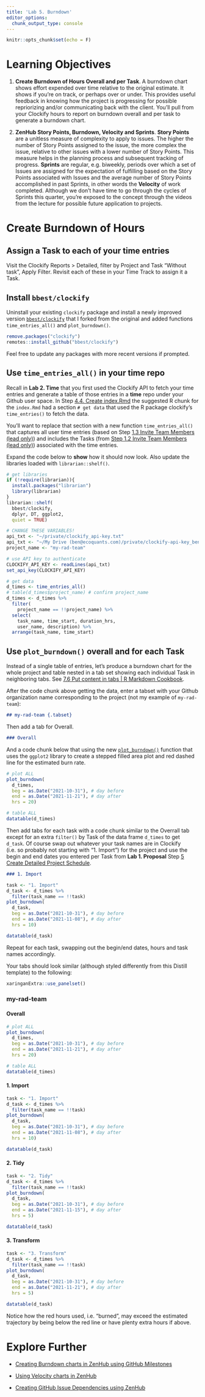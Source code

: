 ```yaml
---
title: 'Lab 5. Burndown'
editor_options: 
  chunk_output_type: console
---
```


```r
knitr::opts_chunk$set(echo = F)
```

# Learning Objectives {.unnumbered}

1.  **Create Burndown of Hours Overall and per Task**. A burndown chart shows effort expended over time relative to the original estimate. It shows if you're on track, or perhaps over or under. This provides useful feedback in knowing how the project is progressing for possible repriorizing and/or communicating back with the client. You'll pull from your Clockify hours to report on burndown overall and per task to generate a burndown chart.\

2.  **ZenHub Story Points, Burndown, Velocity and Sprints**. **Story Points** are a unitless measure of complexity to apply to issues. The higher the number of Story Points assigned to the issue, the more complex the issue, relative to other issues with a lower number of Story Points. This measure helps in the planning process and subsequent tracking of progress. **Sprints** are regular, e.g. biweekly, periods over which a set of Issues are assigned for the expectation of fulfilling based on the Story Points associated with Issues and the average number of Story Points accomplished in past Sprints, in other words the **Velocity** of work completed. Although we don't have time to go through the cycles of Sprints this quarter, you're exposed to the concept through the videos from the lecture for possible future application to projects.

# Create Burndown of Hours

## Assign a Task to each of your time entries

Visit the Clockify Reports \> Detailed, filter by Project and Task "Without task", Apply Filter. Revisit each of these in your Time Track to assign it a Task.

## Install `bbest/clockify`

Uninstall your existing `clockify` package and install a newly improved version [`bbest/clockify`](https://github.com/bbest/clockify) that I forked from the original and added functions `time_entries_all()` and `plot_burndown()`.

```r
remove.packages("clockify")
remotes::install_github("bbest/clockify")
```

Feel free to update any packages with more recent versions if prompted.

## Use `time_entries_all()` in your **time** repo

Recall in **Lab 2. Time** that you first used the Clockify API to fetch your time entries and generate a table of those entries in a **time** repo under your Github user space. In Step [4.4. Create index.Rmd](https://bbest.github.io/eds211-team/lab2_time.html#create-index.rmd) the suggested R chunk for the `index.Rmd` had a section `# get data` that used the R package clockify's `time_entries()` to fetch the data.

You'll want to replace that section with a new function `time_entries_all()` that captures all user time entries (based on Step [1.3 Invite Team Members (lead only)](https://bbest.github.io/eds211-team/lab2_time.html#invite-team-members-lead-only)) and includes the Tasks (from [Step 1.2 Invite Team Members (lead only)](https://bbest.github.io/eds211-team/lab2_time.html#create-project-tasks-lead-only)) associated with the time entries.

Expand the code below to **show** how it should now look. Also update the libraries loaded with `librarian::shelf()`.

```r
# get libraries
if (!require(librarian)){
  install.packages("librarian")
  library(librarian)
}
librarian::shelf(
  bbest/clockify,
  dplyr, DT, ggplot2,
  quiet = TRUE)

# CHANGE THESE VARIABLES!
api_txt <- "~/private/clockify_api-key.txt"
api_txt <- "~/My Drive (ben@ecoquants.com)/private/clockify-api-key_ben@ecoquants.com.txt"
project_name <- "my-rad-team"

# use API key to authenticate
CLOCKIFY_API_KEY <- readLines(api_txt)
set_api_key(CLOCKIFY_API_KEY)

# get data
d_times <- time_entries_all()
# table(d_times$project_name) # confirm project_name
d_times <- d_times %>%
  filter(
    project_name == !!project_name) %>%
  select(
    task_name, time_start, duration_hrs, 
    user_name, description) %>% 
  arrange(task_name, time_start)
```

## Use `plot_burndown()` overall and for each Task

Instead of a single table of entries, let's produce a burndown chart for the whole project and table nested in a tab set showing each individual Task in neighboring tabs. See [7.6 Put content in tabs \| R Markdown Cookbook](https://bookdown.org/yihui/rmarkdown-cookbook/html-tabs.html).

After the code chunk above getting the data, enter a tabset with your Github organization name corresponding to the project (not my example of `my-rad-team`):

``` .md
## my-rad-team {.tabset}
```

Then add a tab for Overall.

``` .md
### Overall
```

And a code chunk below that using the new [`plot_burndown()`](https://github.com/bbest/clockify/blob/master/R/plot.R) function that uses the `ggplot2` library to create a stepped filled area plot and red dashed line for the estimated burn rate.

```r
# plot ALL
plot_burndown(
  d_times,
  beg = as.Date("2021-10-31"), # day before
  end = as.Date("2021-11-21"), # day after
  hrs = 20)

# table ALL
datatable(d_times)
```

Then add tabs for each task with a code chunk similar to the Overrall tab except for an extra `filter()` by Task of the data frame `d_times` to get `d_task`. Of course swap out whatever your task names are in Clockify (i.e. so probably not starting with "1. Import") for the project and use the begin and end dates you entered per Task from **Lab 1. Proposal** Step [5 Create Detailed Project Schedule](https://bbest.github.io/eds211-team/lab1_proposal.html#create-detailed-project-schedule).

``` .md
### 1. Import
```

```r
task <- "1. Import"
d_task <- d_times %>% 
  filter(task_name == !!task)
plot_burndown(
  d_task,
  beg = as.Date("2021-10-31"), # day before
  end = as.Date("2021-11-08"), # day after
  hrs = 10)

datatable(d_task)
```

Repeat for each task, swapping out the begin/end dates, hours and task names accordingly.

Your tabs should look similar (although styled differently from this Distill template) to the following:

```r
xaringanExtra::use_panelset()
```

### my-rad-team {.unnumbered}

::: {.l-screen}
::: {.panelset}
::: {.panel}
#### Overall {.unnumbered}

```r
# plot ALL
plot_burndown(
  d_times,
  beg = as.Date("2021-10-31"), # day before
  end = as.Date("2021-11-21"), # day after
  hrs = 20)

# table ALL
datatable(d_times)
```
:::

::: {.panel}
#### 1. Import {.unnumbered}

```r
task <- "1. Import"
d_task <- d_times %>% 
  filter(task_name == !!task)
plot_burndown(
  d_task,
  beg = as.Date("2021-10-31"), # day before
  end = as.Date("2021-11-08"), # day after
  hrs = 10)

datatable(d_task)
```
:::

::: {.panel}
#### 2. Tidy {.unnumbered}

```r
task <- "2. Tidy"
d_task <- d_times %>% 
  filter(task_name == !!task)
plot_burndown(
  d_task,
  beg = as.Date("2021-10-31"), # day before
  end = as.Date("2021-11-15"), # day after
  hrs = 5)

datatable(d_task)
```
:::

::: {.panel}
#### 3. Transform {.unnumbered}

```r
task <- "3. Transform"
d_task <- d_times %>% 
  filter(task_name == !!task)
plot_burndown(
  d_task,
  beg = as.Date("2021-10-31"), # day before
  end = as.Date("2021-11-21"), # day after
  hrs = 5)

datatable(d_task)
```
:::
:::
:::

Notice how the red hours used, i.e. "burned", may exceed the estimated trajectory by being below the red line or have plenty extra hours if above.

# Explore Further {.unnumbered}

- [Creating Burndown charts in ZenHub using GitHub Milestones](https://help.zenhub.com/support/solutions/articles/43000010356)

- [Using Velocity charts in ZenHub](https://help.zenhub.com/support/solutions/articles/43000010358)

- [Creating GitHub Issue Dependencies using ZenHub](https://help.zenhub.com/support/solutions/articles/43000010349-create-github-issue-dependencies)
